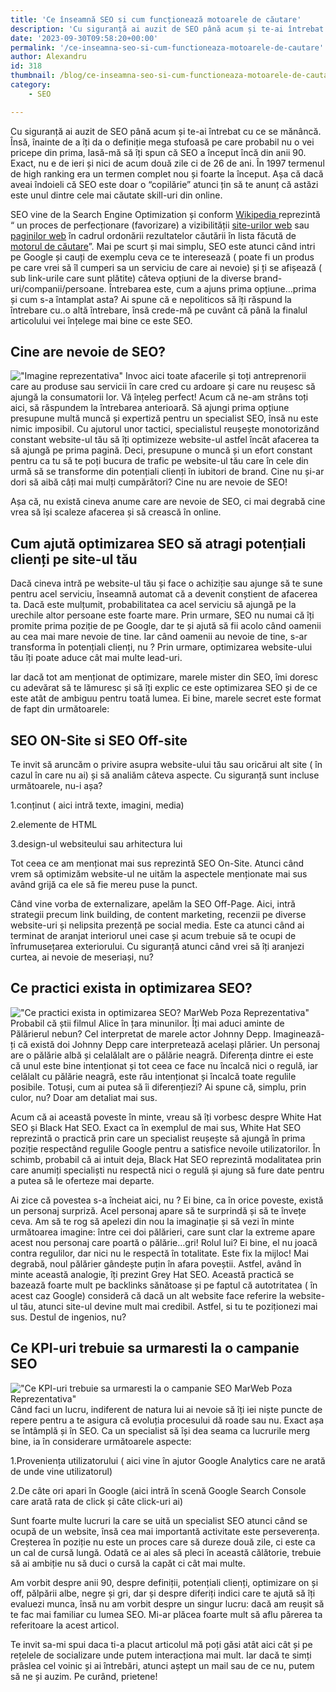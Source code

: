 ```yaml
---
title: 'Ce înseamnă SEO si cum funcționează motoarele de căutare'
description: 'Cu siguranță ai auzit de SEO până acum și te-ai întrebat cu ce se mănâncă. Însă, înainte de a îți da o definiție mega stufoasă pe care probabil nu o vei pricepe din prima, lasă-mă să îți spun că SEO a început încă din anii 90. Exact, nu e de ieri și nici de acum'
date: '2023-09-30T09:58:20+00:00'
permalink: '/ce-inseamna-seo-si-cum-functioneaza-motoarele-de-cautare'
author: Alexandru
id: 318
thumbnail: /blog/ce-inseamna-seo-si-cum-functioneaza-motoarele-de-cautare/thumbnail.png
category:
    - SEO

---
```

Cu siguranță ai auzit de SEO până acum și te-ai întrebat cu ce se mănâncă. Însă, înainte de a îți da o definiție mega stufoasă pe care probabil nu o vei pricepe din prima, lasă-mă să îți spun că SEO a început încă din anii 90. Exact, nu e de ieri și nici de acum două zile ci de 26 de ani. În 1997 termenul de high ranking era un termen complet nou și foarte la început. Așa că dacă aveai îndoieli că SEO este doar o “copilărie” atunci țin să te anunț că astăzi este unul dintre cele mai căutate skill-uri din online.

SEO vine de la Search Engine Optimization și conform [Wikipedia ](https://ro.wikipedia.org/wiki/Optimizare_pentru_motoare_de_c%C4%83utare)reprezintă “ un proces de perfecționare (favorizare) a vizibilității [site-urilor web](https://ro.wikipedia.org/wiki/Web_site) sau [paginilor web](https://ro.wikipedia.org/wiki/Pagin%C4%83_web) în cadrul ordonării rezultatelor căutării în lista făcută de [motorul de căutare](https://ro.wikipedia.org/wiki/Motor_de_c%C4%83utare)”. Mai pe scurt și mai simplu, SEO este atunci când intri pe Google și cauți de exemplu ceva ce te interesează ( poate fi un produs pe care vrei să îl cumperi sa un serviciu de care ai nevoie) și ți se afișează ( sub link-urile care sunt plătite) câteva opțiuni de la diverse brand-uri/companii/persoane. Întrebarea este, cum a ajuns prima opțiune…prima și cum s-a întamplat asta? Ai spune că e nepoliticos să îți răspund la întrebare cu..o altă întrebare, însă crede-mă pe cuvânt că până la finalul articolului vei înțelege mai bine ce este SEO.

**Cine are nevoie de SEO?**
---------------------------

!["Imagine reprezentativa"](/blog/ce-inseamna-seo-si-cum-functioneaza-motoarele-de-cautare/thumbnail.png)
Invoc aici toate afacerile și toți antreprenorii care au produse sau servicii în care cred cu ardoare și care nu reușesc să ajungă la consumatorii lor. Vă înțeleg perfect! Acum că ne-am strâns toți aici, să răspundem la întrebarea anterioară. Să ajungi prima opțiune presupune multă muncă și expertiză pentru un specialist SEO, însă nu este nimic imposibil. Cu ajutorul unor tactici, specialistul reușește monotorizând constant website-ul tău să îți optimizeze website-ul astfel încât afacerea ta să ajungă pe prima pagină. Deci, presupune o muncă și un efort constant pentru ca tu să te poți bucura de trafic pe website-ul tău care în cele din urmă să se transforme din potențiali clienți în iubitori de brand. Cine nu și-ar dori să aibă câți mai mulți cumpărători? Cine nu are nevoie de SEO!

Așa că, nu există cineva anume care are nevoie de SEO, ci mai degrabă cine vrea să își scaleze afacerea și să crească în online.

**Cum ajută optimizarea SEO să atragi potențiali clienți pe site-ul tău**
-------------------------------------------------------------------------

Dacă cineva intră pe website-ul tău și face o achiziție sau ajunge să te sune pentru acel serviciu, înseamnă automat că a devenit conștient de afacerea ta. Dacă este mulțumit, probabilitatea ca acel serviciu să ajungă pe la urechile altor persoane este foarte mare. Prin urmare, SEO nu numai că îți promite prima poziție de pe Google, dar te și ajută să fii acolo când oamenii au cea mai mare nevoie de tine. Iar când oamenii au nevoie de tine, s-ar transforma în potențiali clienți, nu ? Prin urmare, optimizarea website-ului tău îți poate aduce cât mai multe lead-uri.

Iar dacă tot am menționat de optimizare, marele mister din SEO, îmi doresc cu adevărat să te lămuresc și să îți explic ce este optimizarea SEO și de ce este atât de ambiguu pentru toată lumea. Ei bine, marele secret este format de fapt din următoarele:

**SEO ON-Site si SEO Off-site**
-------------------------------

Te invit să aruncăm o privire asupra website-ului tău sau oricărui alt site ( în cazul în care nu ai) și să analiăm câteva aspecte. Cu siguranță sunt incluse următoarele, nu-i așa?

1.conținut ( aici intră texte, imagini, media)

2.elemente de HTML

3.design-ul websiteului sau arhitectura lui

Tot ceea ce am menționat mai sus reprezintă SEO On-Site. Atunci când vrem să optimizăm website-ul ne uităm la aspectele menționate mai sus având grijă ca ele să fie mereu puse la punct.

Când vine vorba de externalizare, apelăm la SEO Off-Page. Aici, intră strategii precum link building, de content marketing, recenzii pe diverse website-uri și nelipsita prezență pe social media. Este ca atunci când ai terminat de aranjat interiorul unei case și acum trebuie să te ocupi de înfrumusețarea exteriorului. Cu siguranță atunci când vrei să îți aranjezi curtea, ai nevoie de meseriași, nu?

**Ce practici exista in optimizarea SEO?**
------------------------------------------

!["Ce practici exista in optimizarea SEO?  MarWeb Poza Reprezentativa"](/blog/ce-inseamna-seo-si-cum-functioneaza-motoarele-de-cautare/2.png)
Probabil că știi filmul Alice în țara minunilor. Îți mai aduci aminte de Pălărierul nebun? Cel interpretat de marele actor Johnny Depp. Imaginează-ți că există doi Johnny Depp care interpretează același plărier. Un personaj are o pălărie albă și celalălalt are o pălărie neagră. Diferența dintre ei este că unul este bine intenționat și tot ceea ce face nu încalcă nici o regulă, iar celălalt cu pălărie neagră, este rău intenționat și încalcă toate regulile posibile. Totuși, cum ai putea să îi diferențiezi? Ai spune că, simplu, prin culor, nu? Doar am detaliat mai sus.

Acum că ai această poveste în minte, vreau să îți vorbesc despre White Hat SEO și Black Hat SEO. Exact ca în exemplul de mai sus, White Hat SEO reprezintă o practică prin care un specialist reușește să ajungă în prima poziție respectând regulile Google pentru a satisfice nevoile utilizatorilor. În schimb, probabil că ai intuit deja, Black Hat SEO reprezintă modalitatea prin care anumiți specialiști nu respectă nici o regulă și ajung să fure date pentru a putea să le oferteze mai departe.

Ai zice că povestea s-a încheiat aici, nu ? Ei bine, ca în orice poveste, există un personaj surpriză. Acel personaj apare să te surprindă și să te învețe ceva. Am să te rog să apelezi din nou la imaginație și să vezi în minte următoarea imagine: între cei doi pălărieri, care sunt clar la extreme apare acest nou personaj care poartă o pălărie…gri! Rolul lui? Ei bine, el nu joacă contra regulilor, dar nici nu le respectă în totalitate. Este fix la mijloc! Mai degrabă, noul pălărier gândește puțin în afara poveștii. Astfel, având în minte această analogie, îți prezint Grey Hat SEO. Această practică se bazează foarte mult pe backlinks sănătoase și pe faptul că autotritatea ( în acest caz Google) consideră că dacă un alt website face referire la website-ul tău, atunci site-ul devine mult mai credibil. Astfel, si tu te poziționezi mai sus. Destul de ingenios, nu?

 **Ce KPI-uri trebuie sa urmaresti la o campanie SEO** 
-------------------------------------------------------

!["Ce KPI-uri trebuie sa urmaresti la o campanie SEO MarWeb Poza Reprezentativa"](/blog/ce-inseamna-seo-si-cum-functioneaza-motoarele-de-cautare/3.png)
Când faci un lucru, indiferent de natura lui ai nevoie să îți iei niște puncte de repere pentru a te asigura că evoluția procesului dă roade sau nu. Exact așa se întâmplă și în SEO. Ca un specialist să își dea seama ca lucrurile merg bine, ia în considerare următoarele aspecte:

1.Proveniența utilizatorului ( aici vine în ajutor Google Analytics care ne arată de unde vine utilizatorul)

2.De câte ori apari în Google (aici intră în scenă Google Search Console care arată rata de click și câte click-uri ai)

Sunt foarte multe lucruri la care se uită un specialist SEO atunci când se ocupă de un website, însă cea mai importantă activitate este perseverența. Creșterea în poziție nu este un proces care să dureze două zile, ci este ca un cal de cursă lungă. Odată ce ai ales să pleci în această călătorie, trebuie să ai ambiție nu să duci o cursă la capăt ci cât mai multe.

Am vorbit despre anii 90, despre definiții, potențiali clienți, optimizare on și off, pălpării albe, negre și gri, dar și despre diferiți indici care te ajută să îți evaluezi munca, însă nu am vorbit despre un singur lucru: dacă am reușit să te fac mai familiar cu lumea SEO. Mi-ar plăcea foarte mult să aflu părerea ta referitoare la acest articol.

Te invit sa-mi spui daca ti-a placut articolul mă poți găsi atât aici cât și pe rețelele de socializare unde putem interacționa mai mult. Iar dacă te simți prâslea cel voinic și ai întrebări, atunci aștept un mail sau de ce nu, putem să ne și auzim. Pe curând, prietene!